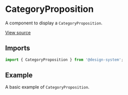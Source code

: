 
<Meta
  title="Sections / CategoryProposition"
  component={CategoryProposition}
/>

# CategoryProposition

A component to display a `CategoryProposition`.

[View source](https://github.com/actarian/design-system/tree/main/src/@sections/category-proposition)

## Imports

```js
import { CategoryProposition } from '@design-system';
```

## Example

A basic example of `CategoryProposition`.

<Canvas>
  <Story name="CategoryProposition">
    <CategoryProposition />
  </Story>
</Canvas>
